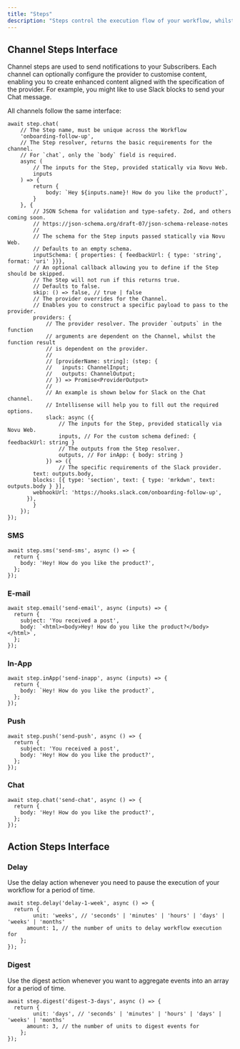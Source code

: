 ```yaml
---
title: "Steps"
description: "Steps control the execution flow of your workflow, whilst Novu provides the context of your notification delivery events back into the Workflow execution context."
---
```



## Channel Steps Interface

Channel steps are used to send notifications to your Subscribers. Each channel can optionally configure the provider to customise content, enabling you to create enhanced content aligned with the specification of the provider. For example, you might like to use Slack blocks to send your Chat message.

All channels follow the same interface:

```tsx
await step.chat(
	// The Step name, must be unique across the Workflow
	'onboarding-follow-up',
	// The Step resolver, returns the basic requirements for the channel.
	// For `chat`, only the `body` field is required.
	async (
		// The inputs for the Step, provided statically via Novu Web.
		inputs
	) => {
		return {
			body: `Hey ${inputs.name}! How do you like the product?`,
		}
	}, {
		// JSON Schema for validation and type-safety. Zod, and others coming soon.
		// https://json-schema.org/draft-07/json-schema-release-notes
		//
		// The schema for the Step inputs passed statically via Novu Web.
		// Defaults to an empty schema.
		inputSchema: { properties: { feedbackUrl: { type: 'string', format: 'uri' }}},
		// An optional callback allowing you to define if the Step should be skipped.
		// The Step will not run if this returns true.
		// Defaults to false.
		skip: () => false, // true | false
		// The provider overrides for the Channel.
		// Enables you to construct a specific payload to pass to the provider.
		providers: {
			// The provider resolver. The provider `outputs` in the function
			// arguments are dependent on the Channel, whilst the function result
			// is dependent on the provider.
			//
			// [providerName: string]: (step: {
			//   inputs: ChannelInput;
			//   outputs: ChannelOutput;
			// }) => Promise<ProviderOutput>
			//
			// An example is shown below for Slack on the Chat channel.
			// Intellisense will help you to fill out the required options.
			slack: async ({
				// The inputs for the Step, provided statically via Novu Web.
				inputs, // For the custom schema defined: { feedbackUrl: string }
				// The outputs from the Step resolver.
				outputs, // For inApp: { body: string }
			}) => ({
				// The specific requirements of the Slack provider.
        text: outputs.body,
        blocks: [{ type: 'section', text: { type: 'mrkdwn', text: outputs.body } }],
        webhookUrl: 'https://hooks.slack.com/onboarding-follow-up',
      }),
		}
	});
});
```

### SMS

```tsx
await step.sms('send-sms', async () => {
  return {
    body: 'Hey! How do you like the product?',
  };
});
```

### E-mail

```tsx
await step.email('send-email', async (inputs) => {
  return {
    subject: 'You received a post',
    body: `<html><body>Hey! How do you like the product?</body></html>`,
  };
});
```

### In-App

```tsx
await step.inApp('send-inapp', async (inputs) => {
  return {
    body: `Hey! How do you like the product?`,
  };
});
```

### Push

```tsx
await step.push('send-push', async () => {
  return {
    subject: 'You received a post',
    body: 'Hey! How do you like the product?',
  };
});
```

### Chat

```tsx
await step.chat('send-chat', async () => {
  return {
    body: 'Hey! How do you like the product?',
  };
});
```

## Action Steps Interface

### Delay

Use the delay action whenever you need to pause the execution of your workflow for a period of time.

```
await step.delay('delay-1-week', async () => {
  return {
		unit: 'weeks', // 'seconds' | 'minutes' | 'hours' | 'days' | 'weeks' | 'months'
	  amount: 1, // the number of units to delay workflow execution for
	};
});
```

### Digest

Use the digest action whenever you want to aggregate events into an array for a period of time.

```
await step.digest('digest-3-days', async () => {
  return {
		unit: 'days', // 'seconds' | 'minutes' | 'hours' | 'days' | 'weeks' | 'months'
	  amount: 3, // the number of units to digest events for
	};
});
```

